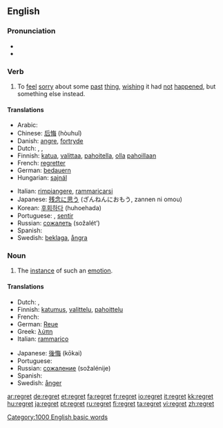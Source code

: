 ==English==

===Pronunciation===
* {{audio|en-us-regret.ogg|Audio (US)}}
* {{rhymes|ɛt}}

===Verb===
{{en-verb|regrett|ing}}

# To [[feel]] [[sorry]] about some [[past]] [[thing]], [[wish]]ing it had [[not]] [[happen]]ed, but something else instead.

====Translations====
{{trans-top|feel sorry about some past thing}}
*Arabic: {{ARchar|[[تندم على]]}} {{IPAchar|(tanáddama ʕāla)}}
*Chinese: [[后悔]] (hòuhuǐ)
*Danish: [[angre]], [[fortryde]]
*Dutch: {{t|nl|betreuren}}, {{t|nl|spijten}}, {{t|nl|berouwen}}
*Finnish: [[katua]], [[valittaa]], [[pahoitella]], [[olla]] [[paha|pahoillaan]]
*French: [[regretter]]
*German: [[bedauern]]
*Hungarian: [[sajnál]]
{{trans-mid}}
*Italian: [[rimpiangere]], [[rammaricarsi]]
*Japanese: [[残念に思う]] (ざんねんにおもう, zannen ni omou)
*Korean: [[후회하다]] (huhoehada)
*Portuguese: {{t|pt|lamentar}}, [[sentir]]
*Russian: [[сожалеть]] (sožalét’)
*Spanish: {{t|es|lamentar}}
*Swedish: [[beklaga]], [[ångra]]
{{trans-bottom}}

===Noun===
{{en-noun}}

# The [[instance]] of such an [[emotion]].

====Translations====
{{trans-top|instance of such an emotion}}
*Dutch: {{t|nl|spijt|f}}, {{t|nl|berouw|n}}
*Finnish: [[katumus]], [[valittelu]], [[pahoittelu]]
*French: {{t|fr|regret|m}}
*German: [[Reue]] {{f}}
*Greek: [[λύπη]] {{f}}
*Italian: [[rammarico]] {{m}}
{{trans-mid}}
*Japanese: [[後悔]] (kōkai)
*Portuguese: {{t|pt|pesar|m}}
*Russian: [[сожаление]] (sožalénije) {{n}}
*Spanish: {{t|es|pesar|m}}
*Swedish: [[ånger]] {{c}}
{{trans-bottom}}

[[Category:1000 English basic words]]

[[ar:regret]]
[[de:regret]]
[[et:regret]]
[[fa:regret]]
[[fr:regret]]
[[io:regret]]
[[it:regret]]
[[kk:regret]]
[[hu:regret]]
[[ja:regret]]
[[pt:regret]]
[[ru:regret]]
[[fi:regret]]
[[ta:regret]]
[[vi:regret]]
[[zh:regret]]